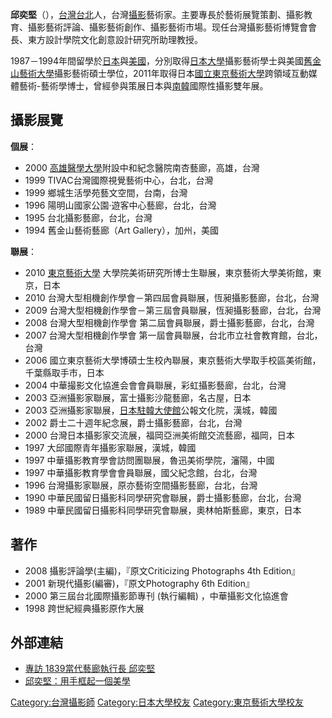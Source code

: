 {{多個問題|
{{Orphan|time=2014-04-05T04:53:49+00:00}}
{{BLP unsourced|time=2012-05-22T06:21:41+00:00}}
{{autobiography|time=2012-05-22T06:21:41+00:00}}
}}
'''邱奕堅'''（{{bd|？||||catIdx=Q邱}}），[[台灣|台灣]][[台北|台北]]人，台灣[[攝影|攝影]]藝術家。主要專長於藝術展覽策劃、攝影教育、攝影藝術評論、攝影藝術創作、攝影藝術市場。现任台灣攝影藝術博覽會會長、東方設計學院文化創意設計研究所助理教授。

1987－1994年間留學於[[日本|日本]]與[[美國|美國]]，分別取得[[日本大學|日本大學]]攝影藝術學士與美國[[舊金山藝術大學|舊金山藝術大學]]攝影藝術碩士學位，2011年取得日本[[國立東京藝術大學|國立東京藝術大學]]跨領域互動媒體藝術-藝術學博士，曾經參與策展日本與[[南韓|南韓]]國際性攝影雙年展。

== 攝影展覽 ==
'''個展'''：
*2000 [[高雄醫學大學|高雄醫學大學]]附設中和紀念醫院南杏藝廊，高雄，台灣
*1999 TIVAC台灣國際視覺藝術中心，台北，台灣
*1999 鄉城生活學苑藝文空間，台南，台灣
*1996 陽明山國家公園·遊客中心藝廊，台北，台灣
*1995 台北攝影藝廊，台北，台灣
*1994 舊金山藝術藝廊（Art Gallery），加州，美國

'''聯展'''：
*2010 [[東京藝術大學|東京藝術大學]] 大學院美術研究所博士生聯展，東京藝術大學美術館，東京，日本
*2010 台灣大型相機創作學會－第四屆會員聯展，恆昶攝影藝廊，台北，台灣
*2009 台灣大型相機創作學會－第三屆會員聯展，恆昶攝影藝廊，台北，台灣
*2008 台灣大型相機創作學會 第二屆會員聯展，爵士攝影藝廊，台北，台灣
*2007 台灣大型相機創作學會 第一屆會員聯展，台北市立社會教育館，台北，台灣
*2006 國立東京藝術大學博碩士生校內聯展，東京藝術大學取手校區美術館，千葉縣取手市，日本
*2004 中華撮影文化協進会會會員聯展，彩虹攝影藝廊，台北，台灣
*2003 亞洲攝影家聯展，富士攝影沙龍藝廊，名古屋，日本
*2003 亞洲攝影家聯展，[[日本駐韓大使館|日本駐韓大使館]]公報文化院，漢城，韓國
*2002 爵士二十週年紀念展，爵士攝影藝廊，台北，台灣
*2000 台灣日本攝影家交流展，福岡亞洲美術館交流藝廊，福岡，日本 
*1997 大邱國際青年攝影家聯展，漢城，韓國
*1997 中華攝影教育學會訪問團聯展，魯迅美術學院，瀋陽，中國
*1997 中華攝影教育學會會員聯展，國父紀念館，台北，台灣
*1996 台灣攝影家聯展，原亦藝術空間攝影藝廊，台北，台灣
*1990 中華民國留日攝影科同學研究會聯展，爵士攝影藝廊，台北，台灣
*1989 中華民國留日攝影科同學研究會聯展，奧林帕斯藝廊，東京，日本

== 著作 ==
*2008 攝影評論學(主編)，『原文Criticizing Photographs 4th Edition』
*2001 新現代攝影(編審)，『原文Photography 6th Edition』
*2000 第三屆台北國際攝影節專刊 (執行編輯) ，中華攝影文化協進會
*1998 跨世紀經典攝影原作大展

== 外部連結 ==
* [https://web.archive.org/web/20121019022850/http://www.vopmagazine.com/post/10971662987/chiu-i-chien 專訪 1839當代藝廊執行長 邱奕堅]
* [http://iphotoday.appscomb.net/op/channel_1?id=904 邱奕堅：用手框起一個美學] {{Wayback|url=http://iphotoday.appscomb.net/op/channel_1?id=904 |date=20120531104929 }}
{{DEFAULTSORT:Qiu}}
[[Category:台灣攝影師|Category:台灣攝影師]]
[[Category:日本大學校友|Category:日本大學校友]]
[[Category:東京藝術大學校友|Category:東京藝術大學校友]]